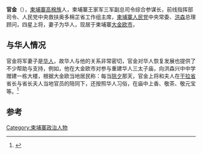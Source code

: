 {{Infobox Politician
| name          =官金
| image         =
| caption       =
| order         =  
| office        = {{le|柬埔寨王家军副司令}}
| term_start    = 
| term_end      = 
| predecessor   = 
| successor     = 
| office2        = 
| term_start2    = 
| term_end2      = 
| predecessor2   = 
| successor2     = 
| office3   =
| term_start3    = 
| term_end3      = 
| predecessor3   = 
| successor3     = 
| birth_date    = 
| birth_place   = 
| nationality   = [[柬埔寨|柬埔寨]]
| death_date    = 
| death_place   = 
| party         = [[柬埔寨人民党|柬埔寨人民党]]
| religion
| relations     = 
| residence     = 
| alma_mater    = 
| occupation    = 
| religion      = [[佛教|佛教]]
| signature     = 
| website       = 
| footnotes     = 
}}
{{Contains Khmer text}}

'''官金'''（{{lang-km|គន់ គីម}}），[[柬埔寨|柬埔寨]][[高棉族|高棉族]]人，柬埔寨王家军三军副总司令综合参谋长，前线指挥部司令、人民党中央救扶奥多棉芷省工作组主席，[[柬埔寨人民党|柬埔寨人民党]]中央常委、[[洪森|洪森]]总理顾问，四星上将，妻子为华人，现居于柬埔寨[[大金欧市|大金欧市]]，

==与华人情况==
官金将军妻子是[[华人|华人]]，故华人与他的关系非常密切，官金对华人恢复发展也提供了不少帮助与支持，例如，他在大金欧市对参与重建华人三太子庙，向洪森兴中中学赠建一栋大楼，根据大金欧当地居民称：每当[[除夕|除夕]]那天，官金上将和夫人在[[干拉省|干拉省]]省长与省长夫人当地官员的陪同下，还按照华人习俗，在庙中上香、敬茶、敬元宝等。<ref>{{Cite web |url=http://www.nokorwatnews.com/detailnews.php?newsid=16055&mnu=2#sthash.4rbScpk2.dpbs |title=存档副本 |access-date=2015-04-01 |archive-date=2015-04-02 |archive-url=https://web.archive.org/web/20150402192116/http://www.nokorwatnews.com/detailnews.php?newsid=16055&mnu=2#sthash.4rbScpk2.dpbs |dead-url=yes }}</ref>

==参考==
{{reflist}}

[[Category:柬埔寨政治人物|Category:柬埔寨政治人物]]